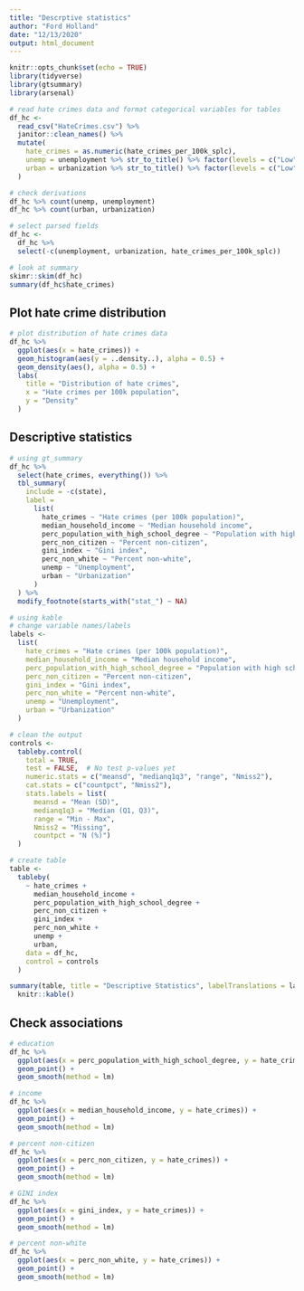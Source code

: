 ```yaml
---
title: "Descrptive statistics"
author: "Ford Holland"
date: "12/13/2020"
output: html_document
---
```


```r
knitr::opts_chunk$set(echo = TRUE)
library(tidyverse)
library(gtsummary)
library(arsenal)
```

```r
# read hate crimes data and format categorical variables for tables 
df_hc <- 
  read_csv("HateCrimes.csv") %>% 
  janitor::clean_names() %>% 
  mutate(
    hate_crimes = as.numeric(hate_crimes_per_100k_splc),
    unemp = unemployment %>% str_to_title() %>% factor(levels = c("Low", "High")),
    urban = urbanization %>% str_to_title() %>% factor(levels = c("Low", "High"))
  ) 

# check derivations
df_hc %>% count(unemp, unemployment)
df_hc %>% count(urban, urbanization)

# select parsed fields
df_hc <- 
  df_hc %>% 
  select(-c(unemployment, urbanization, hate_crimes_per_100k_splc))

# look at summary
skimr::skim(df_hc)
summary(df_hc$hate_crimes)
```

## Plot hate crime distribution

```r
# plot distribution of hate crimes data
df_hc %>% 
  ggplot(aes(x = hate_crimes)) +
  geom_histogram(aes(y = ..density..), alpha = 0.5) +
  geom_density(aes(), alpha = 0.5) +
  labs(
    title = "Distribution of hate crimes",
    x = "Hate crimes per 100k population",
    y = "Density"
  )
```

## Descriptive statistics

```r
# using gt_summary
df_hc %>% 
  select(hate_crimes, everything()) %>% 
  tbl_summary(
    include = -c(state),
    label = 
      list(
        hate_crimes ~ "Hate crimes (per 100k population)",
        median_household_income ~ "Median household income",
        perc_population_with_high_school_degree ~ "Population with high school degree (%)",
        perc_non_citizen ~ "Percent non-citizen",
        gini_index ~ "Gini index",
        perc_non_white ~ "Percent non-white",
        unemp ~ "Unemployment",
        urban ~ "Urbanization"
      )
  ) %>% 
  modify_footnote(starts_with("stat_") ~ NA)
```

```r
# using kable
# change variable names/labels
labels <- 
  list(
    hate_crimes = "Hate crimes (per 100k population)",
    median_household_income = "Median household income",
    perc_population_with_high_school_degree = "Population with high school degree (%)",
    perc_non_citizen = "Percent non-citizen",
    gini_index = "Gini index",
    perc_non_white = "Percent non-white",
    unemp = "Unemployment",
    urban = "Urbanization"
  )

# clean the output
controls <- 
  tableby.control(
    total = TRUE,
    test = FALSE,  # No test p-values yet
    numeric.stats = c("meansd", "medianq1q3", "range", "Nmiss2"),
    cat.stats = c("countpct", "Nmiss2"),
    stats.labels = list(
      meansd = "Mean (SD)",
      medianq1q3 = "Median (Q1, Q3)",
      range = "Min - Max",
      Nmiss2 = "Missing",
      countpct = "N (%)")
  )

# create table
table <- 
  tableby( 
    ~ hate_crimes + 
      median_household_income + 
      perc_population_with_high_school_degree +
      perc_non_citizen +
      gini_index +
      perc_non_white +
      unemp +
      urban, 
    data = df_hc, 
    control = controls
  )

summary(table, title = "Descriptive Statistics", labelTranslations = labels, text = TRUE) %>% 
  knitr::kable()
```

## Check associations

```r
# education
df_hc %>% 
  ggplot(aes(x = perc_population_with_high_school_degree, y = hate_crimes)) +
  geom_point() +
  geom_smooth(method = lm)

# income
df_hc %>% 
  ggplot(aes(x = median_household_income, y = hate_crimes)) +
  geom_point() +
  geom_smooth(method = lm)

# percent non-citizen
df_hc %>% 
  ggplot(aes(x = perc_non_citizen, y = hate_crimes)) +
  geom_point() +
  geom_smooth(method = lm)

# GINI index
df_hc %>% 
  ggplot(aes(x = gini_index, y = hate_crimes)) +
  geom_point() +
  geom_smooth(method = lm)

# percent non-white
df_hc %>% 
  ggplot(aes(x = perc_non_white, y = hate_crimes)) +
  geom_point() +
  geom_smooth(method = lm)
```

